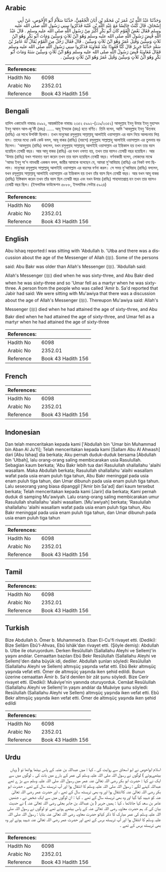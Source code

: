 ## Arabic


<div dir="rtl" lang="ar" style={{fontSize:'larger',backgroundColor:'#f8f9fa',padding:20}}>
وَحَدَّثَنَا عَبْدُ اللَّهِ بْنُ عُمَرَ بْنِ مُحَمَّدِ بْنِ أَبَانَ الْجُعْفِيُّ، حَدَّثَنَا سَلاَّمٌ أَبُو الأَحْوَصِ، عَنْ أَبِي إِسْحَاقَ، قَالَ كُنْتُ جَالِسًا مَعَ عَبْدِ اللَّهِ بْنِ عُتْبَةَ فَذَكَرُوا سِنِي رَسُولِ اللَّهِ صلى الله عليه وسلم فَقَالَ بَعْضُ الْقَوْمِ كَانَ أَبُو بَكْرٍ أَكْبَرَ مِنْ رَسُولِ اللَّهِ صلى الله عليه وسلم ‏.‏ قَالَ عَبْدُ اللَّهِ قُبِضَ رَسُولُ اللَّهِ صلى الله عليه وسلم وَهُوَ ابْنُ ثَلاَثٍ وَسِتِّينَ وَمَاتَ أَبُو بَكْرٍ وَهُوَ ابْنُ ثَلاَثٍ وَسِتِّينَ وَقُتِلَ عُمَرُ وَهُوَ ابْنُ ثَلاَثٍ وَسِتِّينَ ‏.‏ قَالَ فَقَالَ رَجُلٌ مِنَ الْقَوْمِ يُقَالُ لَهُ عَامِرُ بْنُ سَعْدٍ حَدَّثَنَا جَرِيرٌ قَالَ كُنَّا قُعُودًا عِنْدَ مُعَاوِيَةَ فَذَكَرُوا سِنِي رَسُولِ اللَّهِ صلى الله عليه وسلم فَقَالَ مُعَاوِيَةُ قُبِضَ رَسُولُ اللَّهِ صلى الله عليه وسلم وَهُوَ ابْنُ ثَلاَثٍ وَسِتِّينَ سَنَةً وَمَاتَ أَبُو بَكْرٍ وَهُوَ ابْنُ ثَلاَثٍ وَسِتِّينَ وَقُتِلَ عُمَرُ وَهُوَ ابْنُ ثَلاَثٍ وَسِتِّينَ ‏.‏
</div>
<div style={{backgroundColor:'#f8f9fa',padding:20, marginBottom: 10}}><table> <thead> <tr> <th>References:</th> <th></th> </tr> </thead> <tbody><tr><td>Hadith No</td><td>6098</td></tr><tr><td>Arabic No</td><td>2352.01</td></tr><tr><td>Reference</td><td>Book 43 Hadith 156</td></tr></tbody></table></div>

## Bengali


<div dir="ltr" lang="bn" style={{fontSize:'larger',backgroundColor:'#f8f9fa',padding:20}}>
হাদিস একাডেমি নাম্বারঃ ৫৯৯২, আন্তর্জাতিক নাম্বারঃ ২৩৫২ ৫৯৯২-(১১৯/২৩৫২) আবদুল্লাহ ইবনু উমার ইবনু মুহাম্মদ ইবনু আবান আল-জু’ফী (রহঃ) ...... আবূ ইসহাক (রহঃ) হতে বর্ণিত। তিনি বলেন, আমি 'আবদুল্লাহ ইবনু 'উতবাহ (রাযিঃ) এর সাথে উপবিষ্ট ছিলাম। তখন মানুষেরা রসুলুল্লাহ সাল্লাল্লাহু আলাইহি ওয়াসাল্লাম এর বয়স নিয়ে আলচনায় লিপ্ত হল। তাদের মধ্যে কেউ কেউ বলল, আবূ বাকর (রাযিঃ) (বয়সে) রসুলুল্লাহ সাল্লাল্লাহু আলাইহি ওয়াসাল্লাম এর তুলনায় বড় ছিলেন। 'আবদুল্লাহ (রাযিঃ) বললেন, যখন রসুলুল্লাহ সাল্লাল্লাহু আলাইহি ওয়াসাল্লাম এর ইন্তিকাল হয় তখন তার বয়স হয়েছিল তেষট্টি বছর। আর আবূ বাকর (রাযিঃ) এর যখন ওফাত হয়, তখন তার বয়সও তেষট্টি বছর হয়েছিল। আর 'উমার (রাযিঃ) যখন শাহদাত বরণ করেন তখন তার বয়স হয়েছিল তেষট্টি বছর। বর্ণনাকারী বলেন, লোকদের মাঝে 'আমর ইবনু সা'দ নামধারী একজন বলল, জারীর আমাকে বলেছেন যে, আমরা মু’আবিয়াহ (রাযিঃ) এর নিকট বসা ছিলাম। মানুষেরা রসূলুল্লাহ সাল্লাল্লাহু আলাইহি ওয়াসাল্লাম এর বয়সের বর্ণনা করল। সে সময় মু’আবিয়াহ (রাযিঃ) বললেন, যখন রসূলুল্লাহ সাল্লাল্লাহু আলাইহি ওয়াসাল্লাম এর ইন্তিকাল হয় তখন তাঁর বয়স ছিল তেষট্টি বছর। আর যখন আবূ বাকর (রাযিঃ) ইস্তিকাল করেন তখন তাঁর বয়স ছিল তেষট্টি বছর এবং যখন উমার (রাযিঃ) শাহাদাতপ্রাপ্ত হন তখন তার বয়সও তেষট্টি বছর ছিল। (ইসলামিক ফাউন্ডেশন ৫৮৮৮, ইসলামিক সেন্টার ৫৯২৪)
</div>
<div style={{backgroundColor:'#f8f9fa',padding:20, marginBottom: 10}}><table> <thead> <tr> <th>References:</th> <th></th> </tr> </thead> <tbody><tr><td>Hadith No</td><td>6098</td></tr><tr><td>Arabic No</td><td>2352.01</td></tr><tr><td>Reference</td><td>Book 43 Hadith 156</td></tr></tbody></table></div>

## English


<div dir="ltr" lang="en" style={{fontSize:'larger',backgroundColor:'#f8f9fa',padding:20}}>
Abu Ishaq reported:I was sitting with 'Abdullah b. 'Utba and there was a discussion about the age of the Messenger of Allah (ﷺ). Some of the persons said: Abu Bakr was older than Allah's Messenger (ﷺ). 'Abdullah said: Allah's Messenger (ﷺ) died when he was sixty-three, and Abu Bakr died when he was sixty-three and so 'Umar fell as a martyr when he was sixty-three. A person from the people who was called 'Amir b. Sa'd reported that Jabir had said: We were sitting with Mu'awiya that there was a discussion about the age of Allah's Messenger (ﷺ). Thereupon Mu'awiya said: Allah's Messenger (ﷺ) died when he had attained the age of sixty-three, and Abu Bakr died when he had attained the age of sixty-three, and Umar fell as a martyr when he had attained the age of sixty-three
</div>
<div style={{backgroundColor:'#f8f9fa',padding:20, marginBottom: 10}}><table> <thead> <tr> <th>References:</th> <th></th> </tr> </thead> <tbody><tr><td>Hadith No</td><td>6098</td></tr><tr><td>Arabic No</td><td>2352.01</td></tr><tr><td>Reference</td><td>Book 43 Hadith 156</td></tr></tbody></table></div>

## French


<div dir="ltr" lang="fr" style={{fontSize:'larger',backgroundColor:'#f8f9fa',padding:20}}>

</div>
<div style={{backgroundColor:'#f8f9fa',padding:20, marginBottom: 10}}><table> <thead> <tr> <th>References:</th> <th></th> </tr> </thead> <tbody><tr><td>Hadith No</td><td>6098</td></tr><tr><td>Arabic No</td><td>2352.01</td></tr><tr><td>Reference</td><td>Book 43 Hadith 156</td></tr></tbody></table></div>

## Indonesian


<div dir="ltr" lang="id" style={{fontSize:'larger',backgroundColor:'#f8f9fa',padding:20}}>
Dan telah menceritakan kepada kami ['Abdullah bin 'Umar bin Muhammad bin Aban Al Ju'fi]; Telah menceritakan kepada kami [Sallam Abu Al Ahwash] dari [Abu Ishaq] dia berkata; Aku pernah duduk-duduk bersama [Abdullah bin 'Utbah], lalu orang-orang saling membicarakan usia Rasulullah. Sebagian kaum berkata; 'Abu Bakr lebih tua dari Rasulullah shallallahu 'alaihi wasallam. Maka Abdullah berkata; Rasulullah shallallahu 'alaihi wasallam wafat pada usia enam puluh tiga tahun, Abu Bakr meninggal pada usia enam puluh tiga tahun, dan Umar dibunuh pada usia enam puluh tiga tahun. Lalu seseorang yang biasa dipanggil ['Amir bin Sa'ad] dari kaum tersebut berkata; Telah menceritakan kepada kami [Jarir] dia berkata; Kami pernah duduk di samping Mu'awiyah. Lalu orang-orang saling membicarakan umur Rasulullah shallallahu 'alaihi wasallam. [Mu'awiyah] berkata; 'Rasulullah shallallahu 'alaihi wasallam wafat pada usia enam puluh tiga tahun, Abu Bakr meninggal pada usia enam puluh tiga tahun, dan Umar dibunuh pada usia enam puluh tiga tahun
</div>
<div style={{backgroundColor:'#f8f9fa',padding:20, marginBottom: 10}}><table> <thead> <tr> <th>References:</th> <th></th> </tr> </thead> <tbody><tr><td>Hadith No</td><td>6098</td></tr><tr><td>Arabic No</td><td>2352.01</td></tr><tr><td>Reference</td><td>Book 43 Hadith 156</td></tr></tbody></table></div>

## Tamil


<div dir="ltr" lang="ta" style={{fontSize:'larger',backgroundColor:'#f8f9fa',padding:20}}>

</div>
<div style={{backgroundColor:'#f8f9fa',padding:20, marginBottom: 10}}><table> <thead> <tr> <th>References:</th> <th></th> </tr> </thead> <tbody><tr><td>Hadith No</td><td>6098</td></tr><tr><td>Arabic No</td><td>2352.01</td></tr><tr><td>Reference</td><td>Book 43 Hadith 156</td></tr></tbody></table></div>

## Turkish


<div dir="ltr" lang="tr" style={{fontSize:'larger',backgroundColor:'#f8f9fa',padding:20}}>
Bize Abdullah b. Ömer b. Muhammed b. Eban El-Cu'fi rivayet etti. (Dediki): Bize Sellâm Ebû'l-Ahvas, Ebû îshâk'dan rivayet etti. (Şöyle demiş): Abdullah b. Utbe ile oturuyordum. Derken ResûluIIah (Sallallahu Aleyhi ve Sellem)'in yaşını andılar. Cemaattan bazıları Ebû Bekr ResûluIIah (Sallallahu Aleyhi ve Sellem)'den daha büyük idi, dediler. Abdullah şunları söyledi: ResûluIIah (Sallallahu Aleyhi ve Sellem) altmışüç yaşında vefat etti. Ebû Bekr altmışüç yaşında vefat etti. Ömer de altmışüç yaşında iken şehid edildi. Bunun üzerine cemaattan Âmir b. Sa'd denilen bir zât şunu söyledi. Bize Cerir rivayet etti. (Dediki): Muâviye'nin yanında oturuyorduk. Cemâat ResûluIIah (Sallallahu Aleyhi ve Sellem)'in yaşını andılar da Muâviye şunu söyledi: ResûluIIah (Sallallahu Aleyhi ve Sellem) altmışüç yaşında iken vefat etti. Ebû Bekr altmışüç yaşında iken vefat etti. Ömer de altmışüç yaşında iken şehid edildi
</div>
<div style={{backgroundColor:'#f8f9fa',padding:20, marginBottom: 10}}><table> <thead> <tr> <th>References:</th> <th></th> </tr> </thead> <tbody><tr><td>Hadith No</td><td>6098</td></tr><tr><td>Arabic No</td><td>2352.01</td></tr><tr><td>Reference</td><td>Book 43 Hadith 156</td></tr></tbody></table></div>

## Urdu


<div dir="rtl" lang="ur" style={{fontSize:'larger',backgroundColor:'#f8f9fa',padding:20}}>
اسلام ابواحوص نے ابو اسحاق سے روایت کی ، کہا : میں عبداللہ بن عتبہ کے پاس بیٹھا ہواتھا تو ( وہاں بیٹھےہوئے ) لوگوں نے رسول اللہ صلی اللہ علیہ وسلم کی عمر کے بارے میں بات کی ۔ لوگوں میں سے ایک نے کہا : حضرت ابو بکر رضی اللہ تعالیٰ عنہ عمر میں رسول اللہ صلی اللہ علیہ وسلم سے بڑ ے تھے عبداللہ کہنے لگے : رسول اللہ صلی اللہ علیہ وسلم کا انتقال ہوا اور آپ تریسٹھ سال کے تھے ، حضرت ابو بکر رضی اللہ تعالیٰ عنہ کاانتقال ہوا اور وہ بھی تریسٹھ سال کے تھے ، اور حضرت عمر رضی اللہ تعالیٰ عنہ کو شہید کیا گیا اور وہ بھی تریسٹھ سال کے تھے ۔ کہا : ان لوگوں میں سے ایک شخص نے ، جنھیں عامر بن سعد کہا جاتاتھا ، کہا : ہمیں جریر ( بن عبداللہ بن جابر بجلی رضی اللہ تعالیٰ عنہ ) نے حدیث بیان کی کہ ہم حضرت معاویہ رضی اللہ تعالیٰ عنہ کے پاس بیٹھے ہوئے تھے تو لوگوں نے رسول اللہ صلی اللہ علیہ وسلم کی عمر مبارک کا ذکر کیاتو حضرت معاویہ رضی اللہ تعالیٰ عنہ بتایا : رسول اللہ صلی اللہ علیہ وسلم کا انتقال ہوا اور آپ تریسٹھ برس کے تھے اور حضرت عمر رضی اللہ تعالیٰ عنہ شہید ہوئے اور وہ بھی تریسٹھ برس کے تھے ۔
</div>
<div style={{backgroundColor:'#f8f9fa',padding:20, marginBottom: 10}}><table> <thead> <tr> <th>References:</th> <th></th> </tr> </thead> <tbody><tr><td>Hadith No</td><td>6098</td></tr><tr><td>Arabic No</td><td>2352.01</td></tr><tr><td>Reference</td><td>Book 43 Hadith 156</td></tr></tbody></table></div>